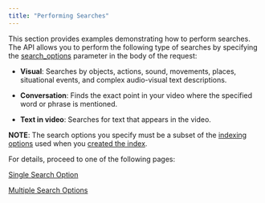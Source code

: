```yaml
---
title: "Performing Searches"
---
```


This section provides examples demonstrating how to perform searches. The API allows you to perform the following type of searches by specifying the [search\_options](/concepts/search-options) parameter in the body of the request:

* **Visual**: Searches by objects, actions, sound, movements, places, situational events, and complex audio-visual text descriptions.

* **Conversation**: Finds the exact point in your video where the specified word or phrase is mentioned.

* **Text in video**: Searches for text that appears in the video.

**NOTE**: The search options you specify must be a subset of the [indexing options](/concepts/indexing-options) used when you [created the index](/reference/api-reference/indexes-tasks#create-a-new-video-indexing-task).

For details, proceed to one of the following pages:

[Single Search Option](/guides/performing-searches/single-search-option)

[Multiple Search Options](/guides/performing-searches/multiple-search-options)

